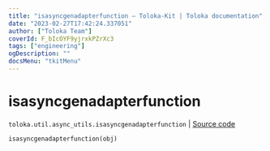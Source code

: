 ```yaml
---
title: "isasyncgenadapterfunction — Toloka-Kit | Toloka documentation"
date: "2023-02-27T17:42:24.337051"
author: ["Toloka Team"]
coverId: F_bIcOYF9yjrxkPZrXc3
tags: ["engineering"]
ogDescription: ""
docsMenu: "tkitMenu"
---
```


# isasyncgenadapterfunction
`toloka.util.async_utils.isasyncgenadapterfunction` | [Source code](https://github.com/Toloka/toloka-kit/blob/v1.1.4/src/util/async_utils.py#L395)

```python
isasyncgenadapterfunction(obj)
```